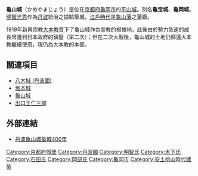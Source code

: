 {{Coor icon|35|0|48.82|N|135|34|52.32|E|scale:20000}}
{{日本城郭概要表|
hiragana=かめやまじょう|
romaji=Kameyama-jō|
img = File:Kameyama-jo Tambanokuni ishigaki.jpg|
img_capt = 石垣|
img_width =220px|
name = 龜山城|
pref = 京都府|
ar_called = 龜寶城、龜岡城|
struct = [[平山城|平山城]]|
tower_struct = 複合式層塔型5重5階|
builders = [[明智光秀|明智光秀]]|
build_y = [[天正_(日本)|天正]]6年（1578年）|
revamp = [[岡部長盛|岡部長盛]]|
rulers = [[明智氏|明智氏]]、[[羽柴氏|羽柴氏]]、[[石田氏|石田氏]]、[[岡部氏|岡部氏]]|
reject_y = [[明治|明治]]10年（1877年）|
remains = 石垣、堀
|cultural asset = 
|rebuilding things = 
|location = {{Coord|35|0|48.82|N|135|34|52.32|E|scale:20000}}
}}

'''龜山城'''（かめやまじょう）是位在[[京都府|京都府]][[龜岡市|龜岡市]]的[[城_(日本)|平山城]]。別名'''龜宝城'''、'''龜岡城'''。[[明智光秀|明智光秀]]作為[[丹波|丹波]]統治之據點築城，[[江戶時代|江戶時代]]是[[丹波龜山藩|龜山藩]]之藩廳。

1919年新興宗教[[大本教|大本教]]買下了龜山城作為宣教的根據地，此後由於勢力急速的成長曾遭到日本政府的鎮壓（第二次{{tsl|ja|大本事件}}）；但在二次大戰後，龜山城的土地仍歸還大本教繼續使用，現仍為大本教的本部。

== 關連項目 ==
{{Commonscat|Kamiyama Castle}}
*[[八木城_(丹波國)|八木城 (丹波國)]]
*[[坂本城|坂本城]]
*[[龜山城|龜山城]]
*[[出口王仁三郎|出口王仁三郎]]

== 外部連結 ==
*[https://web.archive.org/web/20110518043816/http://www.kameokacci.or.jp/Kameyamajyo400/ 丹波亀山城築城400年]

{{DEFAULTSORT:Kameyama Jou}}
[[Category:京都府城堡|Category:京都府城堡]]
[[Category:丹波國|Category:丹波國]]
[[Category:明智氏|Category:明智氏]]
[[Category:木下氏|Category:木下氏]]
[[Category:石田氏|Category:石田氏]]
[[Category:岡部氏|Category:岡部氏]]
[[Category:龜岡市|Category:龜岡市]]
[[Category:安土桃山時代建築|Category:安土桃山時代建築]]